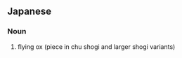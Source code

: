 ==Japanese==
{{ja-kanjitab|ひ|ぎゅう|yomi=o}}

===Noun===
{{ja-noun|ひぎゅう|hhira=ひぎう}}

# {{lb|ja|shogi}} flying ox (piece in chu shogi and larger shogi variants)